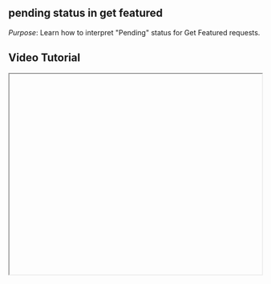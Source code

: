 


<div className="mdx-content">

## pending status in get featured

 

*Purpose*: Learn how to interpret "Pending" status for Get Featured requests.

## Video Tutorial



<iframe
  width="100%"
  height="400"
  title="Pending status tutorial"
  allowFullScreen
  className="rounded-lg"
/>

---

## Steps:



❶ **Check the Start Date**  
If the **start date** of your Get Featured request is in the **future**, the status will show as **"Pending"** even if payment is done.

❷ **Open Get Featured Section**  
Navigate to the **Get Featured** tab in the **Promote** section.

❸ **Filter by Status**  
Apply the **Status Filter** to show only items that are pending.

---

**Tip for First-Time Users**:  
Seeing a "Pending" status right after payment? Don't worry — it just means the start date hasn't arrived yet.

<div className="space-y-4 mt-6">

<div className="my-10 border-t border-gray-200" />

## More questions about this


</div>
<div className="space-y-4 mt-6">
  <details className="bg-white rounded-md p-4 border border-gray-300">
  <summary
    className="font-medium text-base text-gray-900"
    style={{
      backgroundColor: 'transparent',
      outline: 'none',
      cursor: 'pointer',
      userSelect: 'none',
      listStyle: 'none',
    }}
  >Will my promotion start on the selected date?</summary>
   <p className="mt-2 text-sm text-gray-700">
      Yes, once the scheduled start date arrives, your promotion will go live automatically.
    </p>
  </details>

  <details className="bg-white rounded-md p-4 border border-gray-300">
  <summary
    className="font-medium text-base text-gray-900"
    style={{
      backgroundColor: 'transparent',
      outline: 'none',
      cursor: 'pointer',
      userSelect: 'none',
      listStyle: 'none',
    }}
  >Can I change the start date?</summary>
    <p className="mt-2 text-sm text-gray-700">
      No, the start date is fixed once the request is submitted. Cancel and create a new request if needed.
    </p>
  </details>
</div>
</div>

---

<div className="space-y-4 mt-6">

<div className="my-10 border-t border-gray-200" />

<div className="mdx-content mt-10">

Was this article helpful?

<div style={{ display: 'flex', gap: '1rem' }}>
  <button style={{ padding: '0.5rem', borderRadius: '9999px', backgroundColor: '#f0f0f0' }}>
    👍
  </button>
  <button style={{ padding: '0.5rem', borderRadius: '9999px', backgroundColor: '#f0f0f0' }}>
    👎
  </button>
</div>
</div>

---
</div>
